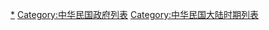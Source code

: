 [[Category:中华民国大陆时期政府|*]]
[[Category:中华民国政府列表|Category:中华民国政府列表]]
[[Category:中华民国大陆时期列表|Category:中华民国大陆时期列表]]